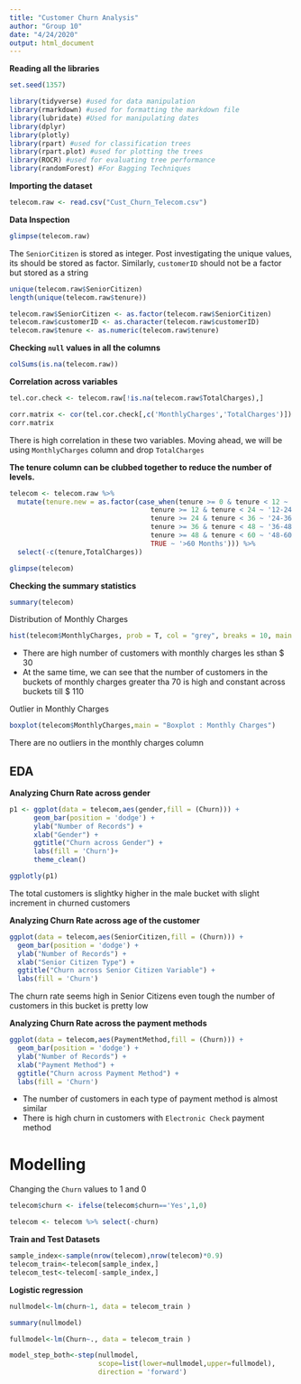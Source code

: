 ```yaml
---
title: "Customer Churn Analysis"
author: "Group 10"
date: "4/24/2020"
output: html_document
---
```


**Reading all the libraries**

```r

set.seed(1357)

library(tidyverse) #used for data manipulation
library(rmarkdown) #used for formatting the markdown file
library(lubridate) #Used for manipulating dates
library(dplyr)
library(plotly)
library(rpart) #used for classification trees
library(rpart.plot) #used for plotting the trees
library(ROCR) #used for evaluating tree performance
library(randomForest) #For Bagging Techniques
```


**Importing the dataset**

```r
telecom.raw <- read.csv("Cust_Churn_Telecom.csv")
```


**Data Inspection**
```r
glimpse(telecom.raw)
```

The `SeniorCitizen` is stored as integer. Post investigating the unique values, its should be stored as factor.
Similarly, `customerID` should not be a factor but stored as a string
```r
unique(telecom.raw$SeniorCitizen)
length(unique(telecom.raw$tenure))

telecom.raw$SeniorCitizen <- as.factor(telecom.raw$SeniorCitizen)
telecom.raw$customerID <- as.character(telecom.raw$customerID)
telecom.raw$tenure <- as.numeric(telecom.raw$tenure)
```

**Checking `null` values in all the columns**
```r
colSums(is.na(telecom.raw))
```

**Correlation across variables**
```r
tel.cor.check <- telecom.raw[!is.na(telecom.raw$TotalCharges),]

corr.matrix <- cor(tel.cor.check[,c('MonthlyCharges','TotalCharges')])
corr.matrix
```
There is high correlation in these two variables. Moving ahead, we will be using `MonthlyCharges` column and drop `TotalCharges`



**The tenure column can be clubbed together to reduce the number of levels.**
```r
telecom <- telecom.raw %>%
  mutate(tenure.new = as.factor(case_when(tenure >= 0 & tenure < 12 ~ '0-12 Months',
                                   tenure >= 12 & tenure < 24 ~ '12-24 Months',
                                   tenure >= 24 & tenure < 36 ~ '24-36 Months',
                                   tenure >= 36 & tenure < 48 ~ '36-48 Months',
                                   tenure >= 48 & tenure < 60 ~ '48-60 Months',
                                   TRUE ~ '>60 Months'))) %>% 
  select(-c(tenure,TotalCharges))

glimpse(telecom)

```

**Checking the summary statistics**
```r
summary(telecom)
```

Distribution of Monthly Charges
```r
hist(telecom$MonthlyCharges, prob = T, col = "grey", breaks = 10, main = "Histogram of Monthly Charges", xlab = "Monthly Charges")
```
* There are high number of customers with monthly charges les sthan $ 30
* At the same time, we can see that the number of customers in the buckets of monthly charges greater tha 70 is high and constant across buckets till $ 110


Outlier in Monthly Charges
```r
boxplot(telecom$MonthlyCharges,main = "Boxplot : Monthly Charges")
```
There are no outliers in the monthly charges column


## EDA

**Analyzing Churn Rate across gender**
```r
p1 <- ggplot(data = telecom,aes(gender,fill = (Churn))) +
      geom_bar(position = 'dodge') +
      ylab("Number of Records") +
      xlab("Gender") +
      ggtitle("Churn across Gender") +
      labs(fill = 'Churn')+
      theme_clean()

ggplotly(p1)
```
The total customers is slightky higher in the male bucket with slight increment in churned customers

**Analyzing Churn Rate across age of the customer**
```r
ggplot(data = telecom,aes(SeniorCitizen,fill = (Churn))) +
  geom_bar(position = 'dodge') +
  ylab("Number of Records") +
  xlab("Senior Citizen Type") +
  ggtitle("Churn across Senior Citizen Variable") +
  labs(fill = 'Churn')
```
The churn rate seems high in Senior Citizens even tough the number of customers in this bucket is pretty low

**Analyzing Churn Rate across the payment methods**
```r
ggplot(data = telecom,aes(PaymentMethod,fill = (Churn))) +
  geom_bar(position = 'dodge') +
  ylab("Number of Records") +
  xlab("Payment Method") +
  ggtitle("Churn across Payment Method") +
  labs(fill = 'Churn')
```

* The number of customers in each type of payment method is almost similar
* There is high churn in customers with `Electronic Check` payment method


# Modelling

Changing the `Churn` values to 1 and 0
```r
telecom$churn <- ifelse(telecom$churn=='Yes',1,0)

telecom <- telecom %>% select(-churn)
```


**Train and Test Datasets**
```r
sample_index<-sample(nrow(telecom),nrow(telecom)*0.9)
telecom_train<-telecom[sample_index,]
telecom_test<-telecom[-sample_index,]
```



**Logistic regression**
```r

nullmodel<-lm(churn~1, data = telecom_train )

summary(nullmodel)

fullmodel<-lm(Churn~., data = telecom_train )

model_step_both<-step(nullmodel,
                      scope=list(lower=nullmodel,upper=fullmodel),
                      direction = 'forward')
```



